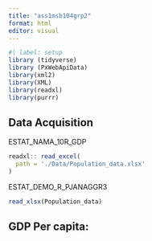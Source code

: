 ```yaml
---
title: "ass1msb104grp2"
format: html
editor: visual
---
```


```r
#| label: setup
library (tidyverse)
library (PxWebApiData)
library(xml2)
library(XML)
library(readxl)
library(purrr)
```

## Data Acquisition

ESTAT_NAMA_10R_GDP

```r
readxl:: read_excel(
  path = './Data/Population_data.xlsx'
)
```


ESTAT_DEMO_R_PJANAGGR3

```r
read_xlsx(Population_data)
```

## GDP Per capita:

